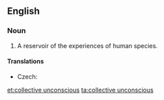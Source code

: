 ==English==
{{wikipedia}}
===Noun===
{{en-noun|-|sg=[[collective]] [[unconscious]]}}

# {{psychology}} A reservoir of the experiences of human species.

====Translations====
{{trans-top|experience of human species}}
* Czech: {{t-|cs|kolektivní nevědomí|n}}
{{trans-mid}}
{{trans-bottom}}

[[et:collective unconscious]]
[[ta:collective unconscious]]